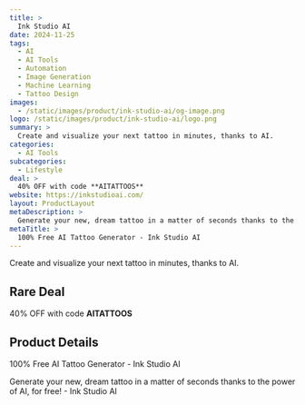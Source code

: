 ```yaml
---
title: >
  Ink Studio AI
date: 2024-11-25
tags:
  - AI
  - AI Tools
  - Automation
  - Image Generation
  - Machine Learning
  - Tattoo Design
images:
  - /static/images/product/ink-studio-ai/og-image.png
logo: /static/images/product/ink-studio-ai/logo.png
summary: >
  Create and visualize your next tattoo in minutes, thanks to AI.
categories:
  - AI Tools
subcategories:
  - Lifestyle
deal: >
  40% OFF with code **AITATTOOS**
website: https://inkstudioai.com/
layout: ProductLayout
metaDescription: >
  Generate your new, dream tattoo in a matter of seconds thanks to the power of AI, for free! - Ink Studio AI
metaTitle: >
  100% Free AI Tattoo Generator - Ink Studio AI
---
```

Create and visualize your next tattoo in minutes, thanks to AI.

## Rare Deal

40% OFF with code **AITATTOOS**

## Product Details

100% Free AI Tattoo Generator - Ink Studio AI

Generate your new, dream tattoo in a matter of seconds thanks to the power of AI, for free! - Ink Studio AI
